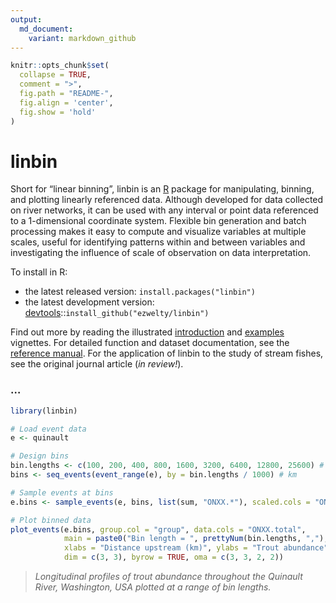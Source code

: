 ```yaml
---
output:
  md_document:
    variant: markdown_github
---
```


<!-- README.md is generated from README.Rmd. Please edit that file -->

```r
knitr::opts_chunk$set(
  collapse = TRUE,
  comment = ">",
  fig.path = "README-",
  fig.align = 'center',
  fig.show = 'hold'
)
```

# linbin

Short for "linear binning", linbin is an [R](http://www.r-project.org/) package for manipulating, binning, and plotting linearly referenced data. Although developed for data collected on river networks, it can be used with any interval or point data referenced to a 1-dimensional coordinate system. Flexible bin generation and batch processing makes it easy to compute and visualize variables at multiple scales, useful for identifying patterns within and between variables and investigating the influence of scale of observation on data interpretation.

To install in R:

* the latest released version: `install.packages("linbin")`
* the latest development version: [devtools](https://github.com/hadley/devtools)::`install_github("ezwelty/linbin")`

Find out more by reading the illustrated [introduction](http://cran.r-project.org/web/packages/linbin/vignettes/introduction.html) and [examples](http://cran.r-project.org/web/packages/linbin/vignettes/examples.html) vignettes. For detailed function and dataset documentation, see the [reference manual](http://cran.r-project.org/web/packages/linbin/linbin.pdf). For the application of linbin to the study of stream fishes, see the original journal article (*in review!*).

### ...

```r
library(linbin)
```

```r
# Load event data
e <- quinault

# Design bins
bin.lengths <- c(100, 200, 400, 800, 1600, 3200, 6400, 12800, 25600) # m
bins <- seq_events(event_range(e), by = bin.lengths / 1000) # km

# Sample events at bins
e.bins <- sample_events(e, bins, list(sum, "ONXX.*"), scaled.cols = "ONXX.*")

# Plot binned data
plot_events(e.bins, group.col = "group", data.cols = "ONXX.total", 
            main = paste0("Bin length = ", prettyNum(bin.lengths, ","), " m"), 
            xlabs = "Distance upstream (km)", ylabs = "Trout abundance",
            dim = c(3, 3), byrow = TRUE, oma = c(3, 3, 2, 2))
```

> *Longitudinal profiles of trout abundance throughout the Quinault River, Washington, USA plotted at a range of bin lengths.*